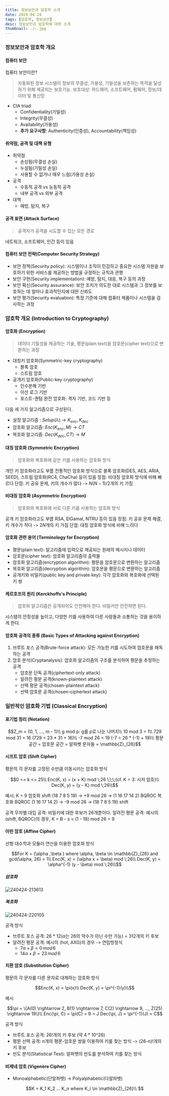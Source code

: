```yaml
---
title: 정보보안과 암호학 소개
date: 2024-04-24
tags: [암호학, 정보보안]
desc: 정보보안과 암호학에 대한 소개
thumbnail: ./~.jpg
---
```


### 정보보안과 암호학 개요
#### 컴퓨터 보안
컴퓨터 보안이란?
> 자동화된 정보 시스템이 정보의 무결성, 가용성, 기밀성을 보존하는 목적을 달성하기 위해 제공되는 보호기능.
보호대상: 하드웨어, 소프트웨어, 펌웨어, 정보/데이터 및 통신망

- CIA triad
	- Confidentiality(기밀성)
	- Integrity(무결성)
	- Availability(가용성)
	- **추가 요구사항**: Authenticity(인증성), Accountability(책임성)
#### 취약점, 공격 및 대책 유형
- 취약점
	- 손상됨(무결성 손실)
	- 누설됨(기밀성 손실)
	- 사용할 수 없거나 매우 느림(가용성 손실)
- 공격
	- 수동적 공격 vs 능동적 공격
	- 내부 공격 vs 외부 공격
- 대책
	- 예방, 탐지, 복구
#### 공격 표면 (Attack Surface)
> 공격자가 공격을 시도할 수 있는 모든 경로

네트워크, 소프트웨어, 인간 등이 있음
#### 컴퓨터 보안 전략(Computer Security Strategy)
- 보안 정책(Security policy): 시스템이나 조직이 민감하고 중요한 시스템 자원을 보호하기 위한 서비스를 제공하는 방법을 규정하는 규칙과 관행
- 보안 구현(Security implementation): 예방, 탐지, 대응, 복구 등의 과정
- 보안 확신(Security assurance): 보안 조치가 의도한 대로 시스템과 그 정보를 보호하는 데 얼마나 효과적인지에 대한 신뢰도
- 보안 평가(Security evaluation): 특정 기준에 대해 컴퓨터 제품이나 시스템을 검사하는 과정

### 암호학 개요 (Introduction to Cryptography)
#### 암호화 (Encryption)
> 데이터 기밀성을 제공하는 기술,
평문(plain text)을 암호문(cipher text)으로 변환하는 과정

- 대칭키 암호화(Symmetric-key cryptography)
	- 블록 암호
	- 스트림 암호
- 공개키 암호화(Public-key cryptography)
	- 인수분해 기반
	- 이산 로그 기반
	- 포스트-퀀텀 완전 암호화: 격자 기반, 코드 기반 등

다음 세 가지 알고리즘으로 구성된다.
- 설정 알고리즘 : $Setup(\lambda ) → {K_{enc}, K_{dec}}$
- 암호화 알고리즘: $Enc({K_{enc}, M}) → CT$
- 복호화 알고리즘: $Dec({K_{dec}, CT}) → M$

#### 대칭 암호화 (Symmetric Encryption)
> 암호화와 복호화에 같은 키를 사용하는 암호화 방식

개인 키 암호화라고도 부름
전통적인 암호화 방식으로 블록 암호화(DES, AES, ARIA, SEED), 스트림 암호화(RC4, ChaCha) 등이 있음
장점: 비대칭 암호화 방식에 비해 빠르다
단점: 키 공유 문제, 키의 개수가 많다 -> $N(N-1)/2$개의 키 가짐

#### 비대칭 암호화 (Asymmetric Encryption)
> 암호화와 복호화에 서로 다른 키를 사용하는 암호화 방식

공개 키 암호화라고도 부름
RSA, ElGamal, NTRU 등이 있음
장점: 키 공유 문제 해결, 키 개수가 적다 -> $2N$개의 키 가짐
단점: 대칭 암호화 방식에 비해 느리다

#### 암호화 관련 용어 (Terminology for Encryption)
- 평문(plain text): 알고리즘에 입력으로 제공되는 원래의 메시지나 데이터
- 암호문(cipher text): 암호화 알고리즘의 출력물
- 암호화 알고리즘(encryption algorithm): 평문을 암호문으로 변환하는 알고리즘
- 복호화 알고리즘(decryption algorithm): 암호문을 평문으로 변환하는 알고리즘
- 공개키와 비밀키(public key and private key): 각각 암호화와 복호화에 선택된 키 쌍 

#### 케르호프의 원리 (Kerckhoffs's Principle)
> 암호화 알고리즘은 공개되어도 안전해야 한다. 비밀키만 안전하면 된다.

시스템의 안정성을 높이고, 다양한 키를 사용하여 다른 사람들과 소통하는 것을 용이하게 한다.

#### 암호화 공격의 종류 (Basic Types of Attacking against Encryption)
1. 브루트 포스 공격(Brute-force attack): 모든 가능한 키를 시도하여 암호문을 해독하는 공격
2. 암호 분석(Cryptanalysis): 암호화 알고리즘의 구조를 분석하여 평문을 추정하는 공격
	- 암호문 단독 공격(ciphertext-only attack)
	- 알려진 평문 공격(known-plaintext attack)
	- 선택 평문 공격(chosen-plaintext attack)
	- 선택 암호문 공격(chosen-ciphertext attack)

### 일반적인 암호화 기법 (Classical Encryption)
#### 표기법 정리 (Notation)
```math
Z_m = {0, 1, ..., m - 1}\\
g mod p: g를 p로 나눈 나머지\\
10 mod 3 = 1\\
729 mod 31 = 16 (729 = 23 * 31 + 16)\\
-7 mod 26 = 19 (-7 = 26 * (-1) + 19)\\
평문 공간 = 암호문 공간 = 알파벳 문자들 = \mathbb{Z}_{26}
```

#### 시프트 암호 (Shift Cipher)
평문의 각 문자를 고정된 수만큼 이동시키는 암호화 방식
```math
0 <= k <= 25\\
Enc(K, x) = (x + K) mod \;26 \;\;\;(cf. K = 3: 시저 암호)\\
Dec(K, y) = (y - K) mod \;26\\
```
예시: K = 9
암호화
shift (18 7 8 5 19) → +9 mod 26 → (1 16 17 14 2) BQROC
복호화
BQROC (1 16 17 14 2) → -9 mod 26 → (18 7 8 5 19) shift

공격
무차별 대입 공격: 비밀키에 대한 후보가 26개뿐이다.
알려진 평문 공격: 예시의 (shift, BQROC)의 경우, K = B - s = (1 - 18) mod 26 = 9

#### 아핀 암호 (Affine Cipher)
선형 대수학과 모듈러 연산을 이용한 암호화 방식
```math
For K = (\alpha ,\beta ) where \alpha, \beta \in \mathbb{Z}_{26} and gcd(\alpha, 26) = 1\\
Enc(K, x) = (\alpha x + \beta) mod \;26\\
Dec(K, y) = \alpha^{-1} (y - \beta) mod \;26\\
```
##### 암호화
![240424-213613](/posts/Chapter1_introduction/240424-213613.png)
##### 복호화
![240424-220105](/posts/Chapter1_introduction/240424-220105.png)

공격 방식
- 브루트 포스 공격: 26 * 12($\alpha$는 26의 약수가 아닌 수만 가능) = 312개의 키 후보
- 알려진 평문 공격: 예시의 (hot, AXG)의 경우 -> 연립방정식
	- $7\alpha + \beta = 0\,mod\,6$
	- $14\alpha + \beta = 23\,mod\,6$

#### 치환 암호 (Substitution Cipher)
평문의 각 문자를 다른 문자로 대체하는 암호화 방식
```math
Enc(K, x) = \pi(x)\\
Dec(K, y) = \pi^{-1}(y)\\
```
예시
```math
\pi = \{A(0) \rightarrow 2, B(1) \rightarrow 7, C(2) \rightarrow 9, ..., Z(25) \rightarrow 19\}\\
Enc(\pi, C) = \pi(C) = 9 = J 
Dec(\pi, J) = \pi^{-1}(J) = C
```

공격 방식
- 브루트 포스 공격: 26!개의 키 후보 (약 4 * 10^26)
- 평문 선택 공격: n개의 평문-암호문 쌍을 이용하여 키를 찾는 방식 -> (26-n)!개의 키 후보
- 빈도 분석(Statistical Test): 알파벳의 빈도를 분석하여 키를 찾는 방식

#### 비제네 암호 (Vigenère Cipher)
- Monoalphabetic(단알파벳) -> Polyalphabetic(다알파벳)
```math
K = K_1 K_2 ... K_n where K_i \in \mathbb{Z}_{26}\\